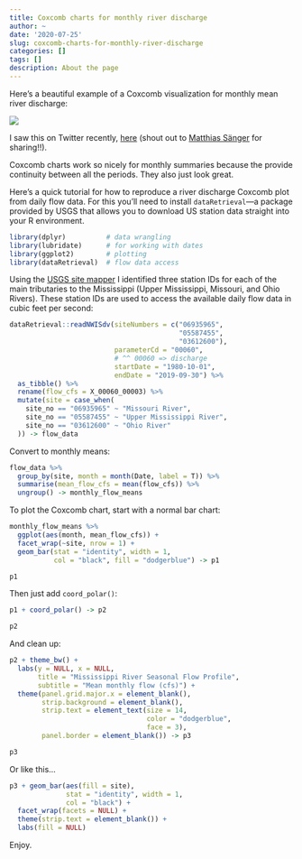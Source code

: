 ```yaml
---
title: Coxcomb charts for monthly river discharge
author: ~
date: '2020-07-25'
slug: coxcomb-charts-for-monthly-river-discharge
categories: []
tags: []
description: About the page
---
```


Here's a beautiful example of a Coxcomb visualization for monthly mean river discharge:

![](/images/swiss_coxcomb.jpeg)

I saw this on Twitter recently, [here](https://twitter.com/myweather_ch/status/1286211789143891979) (shout out to [Matthias Sänger](https://twitter.com/myweather_ch) for sharing!!).

Coxcomb charts work so nicely for monthly summaries because the provide continuity between all the periods.  They also just look great.

Here's a quick tutorial for how to reproduce a river discharge Coxcomb plot from daily flow data. For this you'll need to install `dataRetrieval`---a package provided by USGS that allows you to download US station data straight into your R environment.

```r
library(dplyr)          # data wrangling
library(lubridate)      # for working with dates
library(ggplot2)        # plotting
library(dataRetrieval)  # flow data access
```

Using the [USGS site mapper](https://maps.waterdata.usgs.gov/mapper/) I identified three station IDs for each of the main tributaries to the Mississippi (Upper Mississippi, Missouri, and Ohio Rivers). These station IDs are used to access the available daily flow data in cubic feet per second:

```r
dataRetrieval::readNWISdv(siteNumbers = c("06935965",
                                          "05587455",
                                          "03612600"),
                          parameterCd = "00060",
                          # ^^ 00060 => discharge
                          startDate = "1980-10-01",
                          endDate = "2019-09-30") %>% 
  as_tibble() %>% 
  rename(flow_cfs = X_00060_00003) %>% 
  mutate(site = case_when(
    site_no == "06935965" ~ "Missouri River",
    site_no == "05587455" ~ "Upper Mississippi River",
    site_no == "03612600" ~ "Ohio River"
  )) -> flow_data
```

Convert to monthly means:

```r
flow_data %>% 
  group_by(site, month = month(Date, label = T)) %>% 
  summarise(mean_flow_cfs = mean(flow_cfs)) %>% 
  ungroup() -> monthly_flow_means
```

To plot the Coxcomb chart, start with a normal bar chart:

```r
monthly_flow_means %>% 
  ggplot(aes(month, mean_flow_cfs)) +
  facet_wrap(~site, nrow = 1) +
  geom_bar(stat = "identity", width = 1,
           col = "black", fill = "dodgerblue") -> p1

p1
```

Then just add `coord_polar()`:

```r

p1 + coord_polar() -> p2

p2
```

And clean up:

```r
p2 + theme_bw() +
  labs(y = NULL, x = NULL,
       title = "Mississippi River Seasonal Flow Profile",
       subtitle = "Mean monthly flow (cfs)") +
  theme(panel.grid.major.x = element_blank(),
        strip.background = element_blank(),
        strip.text = element_text(size = 14,
                                  color = "dodgerblue",
                                  face = 3),
        panel.border = element_blank()) -> p3

p3

```

Or like this...

```r
p3 + geom_bar(aes(fill = site),
              stat = "identity", width = 1,
              col = "black") +
  facet_wrap(facets = NULL) +
  theme(strip.text = element_blank()) +
  labs(fill = NULL)
```

Enjoy.


        